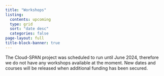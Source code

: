 ```yaml
---
title: "Workshops"
listing:
  contents: upcoming
  type: grid
  sort: "date desc"
  categories: false
page-layout: full
title-block-banner: true
---
```

  
The Cloud-SPAN project was scheduled to run until June 2024, therefore we do not have any workshops available at the moment. New dates and courses will be released when additional funding has been secured. 
